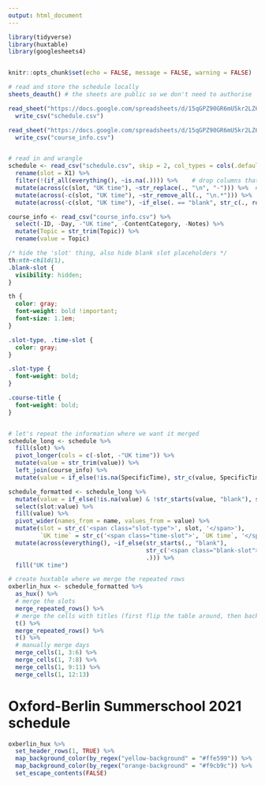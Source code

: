 ```yaml
---
output: html_document
---
```


```r
library(tidyverse)
library(huxtable)
library(googlesheets4)


knitr::opts_chunk$set(echo = FALSE, message = FALSE, warning = FALSE)

# read and store the schedule locally
sheets_deauth() # the sheets are public so we don't need to authorise

read_sheet("https://docs.google.com/spreadsheets/d/15qGPZ90GR6mU5kr2LZ6md29n2UQikX8O-jze9j4fSSs/edit?usp=sharing", sheet = "visual_programme") %>% 
  write_csv("schedule.csv")

read_sheet("https://docs.google.com/spreadsheets/d/15qGPZ90GR6mU5kr2LZ6md29n2UQikX8O-jze9j4fSSs/edit?usp=sharing", sheet = "html_programme") %>% 
  write_csv("course_info.csv")


# read in and wrangle
schedule <- read_csv("schedule.csv", skip = 2, col_types = cols(.default = "c")) %>% 
  rename(slot = X1) %>% 
  filter(!(if_all(everything(), ~is.na(.)))) %>%    # drop columns that are all NAs
  mutate(across(c(slot, "UK time"), ~str_replace(., "\n", "-"))) %>%  # use dashes instead of line breaks for the slot and UK time
  mutate(across(-c(slot, "UK time"), ~str_remove_all(., "\n.*"))) %>%  # drop text after line break in the course title
  mutate(across(-c(slot, "UK time"), ~if_else(. == "blank", str_c(., row_number()), .)))  # make the 'blank' placeholders in each row distinct

course_info <- read_csv("course_info.csv") %>% 
  select(-ID, -Day, -"UK time", -ContentCategory, -Notes) %>% 
  mutate(Topic = str_trim(Topic)) %>% 
  rename(value = Topic)


```


```css
/* hide the 'slot' thing, also hide blank slot placeholders */
th:nth-child(1),
.blank-slot {
  visibility: hidden;
}

th {
  color: gray;
  font-weight: bold !important;
  font-size: 1.1em;
}

.slot-type, .time-slot {
  color: gray;
}

.slot-type {
  font-weight: bold;
}

.course-title {
  font-weight: bold;
}



```

```r
# let's repeat the information where we want it merged
schedule_long <- schedule %>% 
  fill(slot) %>% 
  pivot_longer(cols = c(-slot, -"UK time")) %>% 
  mutate(value = str_trim(value)) %>% 
  left_join(course_info) %>% 
  mutate(value = if_else(!is.na(SpecificTime), str_c(value, SpecificTime, sep = " "), value))

schedule_formatted <- schedule_long %>% 
  mutate(value = if_else(!is.na(value) & !str_starts(value, "blank"), str_c('<span class="course-title ', BgCol, '">', value, '</span><br><span class="course-instructors">', Author, '</span>'), value)) %>% 
  select(slot:value) %>% 
  fill(value) %>% 
  pivot_wider(names_from = name, values_from = value) %>% 
  mutate(slot = str_c('<span class="slot-type">', slot, '</span>'),
         `UK time` = str_c('<span class="time-slot">', `UK time`, '</span>')) %>% 
  mutate(across(everything(), ~if_else(str_starts(., "blank"), 
                                       str_c('<span class="blank-slot">', ., '</span>'), 
                                       .))) %>% 
  fill("UK time")

# create huxtable where we merge the repeated rows
oxberlin_hux <- schedule_formatted %>% 
  as_hux() %>% 
  # merge the slots
  merge_repeated_rows() %>% 
  # merge the cells with titles (first flip the table around, then back again)
  t() %>% 
  merge_repeated_rows() %>% 
  t() %>% 
  # manually merge days
  merge_cells(1, 3:6) %>%  
  merge_cells(1, 7:8) %>% 
  merge_cells(1, 9:11) %>% 
  merge_cells(1, 12:13)

```

# Oxford-Berlin Summerschool 2021 schedule
```r
oxberlin_hux %>% 
  set_header_rows(1, TRUE) %>% 
  map_background_color(by_regex("yellow-background" = "#ffe599")) %>% 
  map_background_color(by_regex("orange-background" = "#f9cb9c")) %>% 
  set_escape_contents(FALSE)
```

